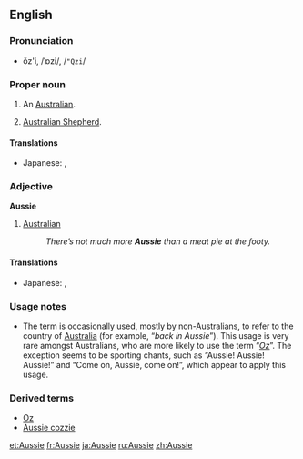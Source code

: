 ==English==

{{wikipedia}}

===Pronunciation===
*ŏz'i, /ˈɒzi/, /<tt>"Qzi</tt>/

===Proper noun===
{{en-noun}}

# {{informal}} An [[Australian]].
# {{informal}} [[Australian Shepherd]].

====Translations====
{{trans-top|an Australian}}
{{trans-mid}}
* Japanese: {{t|ja|オージー|tr=ōjī|sc=Jpan}}, {{t-|ja|オーストラリア人|tr=ōsutoraria-jin|sc=Jpan}}
{{trans-bottom}}

{{trans-top|slang: Australian Shepherd}}
{{trans-mid}}
{{trans-bottom}}

===Adjective===
'''Aussie'''

# [[Australian]]
#: ''There’s not much more '''Aussie''' than a meat pie at the footy.''

====Translations====
{{trans-top|an Australian}}
{{trans-mid}}
* Japanese: {{t|ja|オージーの|tr=ōjī-no|sc=Jpan}}, {{t|ja|オーストラリア人の|tr=ōsutoraria-jin-no|sc=Jpan}}
{{trans-bottom}}

===Usage notes===
*The term is occasionally used, mostly by non-Australians, to refer to the country of [[Australia]] (for example, “''back in Aussie''”). This usage is very rare amongst Australians, who are more likely to use the term “''[[Oz]]''”. The exception seems to be sporting chants, such as “Aussie! Aussie! Aussie!” and “Come on, Aussie, come on!”, which appear to apply this usage.

===Derived terms===
*[[Oz]]
*[[Aussie cozzie]]

[[et:Aussie]]
[[fr:Aussie]]
[[ja:Aussie]]
[[ru:Aussie]]
[[zh:Aussie]]
